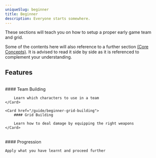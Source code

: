 ```yaml
---
uniqueSlug: beginner
title: Beginner
description: Everyone starts somewhere.
---
```


These sections will teach you on how to setup a proper early game team and grid.

Some of the contents here will also reference to a further section [(Core Concepts)](/guide/core-concepts).
It is advised to read it side by side as it is referenced to complement your understanding.

## Features

<br />

<div className="grid grid-cols-2 gap-4">
    <Card href="/guide/beginner-team-building">
        #### Team Building
        
        Learn which characters to use in a team
    </Card>

    <Card href="/guide/beginner-grid-building">
        #### Grid Building

        Learn how to deal damage by equipping the right weapons
    </Card>

</div>

<br />

<Card href="/guide/beginner-next-steps">
    #### Progression

    Apply what you have learnt and proceed further

</Card>
